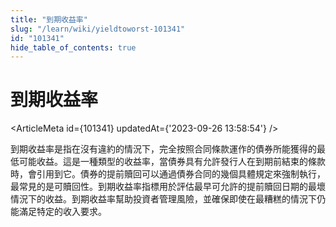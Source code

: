 ```yaml
---
title: "到期收益率"
slug: "/learn/wiki/yieldtoworst-101341"
id: "101341"
hide_table_of_contents: true
---
```



# 到期收益率

<ArticleMeta id={101341} updatedAt={'2023-09-26 13:58:54'} />
<div className='border-solid border-b border-t-0 my-4 border-[var(--ifm-color-gray-300)]' />

到期收益率是指在沒有違約的情況下，完全按照合同條款運作的債券所能獲得的最低可能收益。這是一種類型的收益率，當債券具有允許發行人在到期前結束的條款時，會引用到它。債券的提前贖回可以通過債券合同的幾個具體規定來強制執行，最常見的是可贖回性。到期收益率指標用於評估最早可允許的提前贖回日期的最壞情況下的收益。到期收益率幫助投資者管理風險，並確保即使在最糟糕的情況下仍能滿足特定的收入要求。
